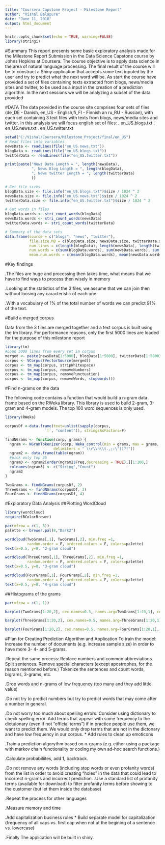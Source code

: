 ---
title: "Coursera Capstone Project - Milestone Report"
author: "Vishal Balapure"
date: "June 11, 2018"
output: html_document
---

```{r setup, include=FALSE}
knitr::opts_chunk$set(echo = TRUE, warning=FALSE)
library(stringi)
```

#Summary
This report presents some basic exploratory analysis made for the Milestone Report Submission in the Data Science Capstone course by Johns Hopkins at Coursera. The course objective is to apply data science in the area of natural language processing. The final result of the course will be to construct a Shiny application that accepts some text inputed by the user and try to predict what the next word will be. As start the course have provided a set of files containing texts extracted from blogs, news/media sites and twitter, to be used as a input in the creation of a prediction algorithm. In the next sessions we will be analyzing a subset of the data provided 

#DATA
The data provided in the course site comprises four sets of files (de_DE - Danish, en_US - English,fi_FI - Finnish an ru_RU - Russian), with each set containing 3 text files with texts from blogs, news/media sites and twitter. In this analysis we will focus english set of files: . en_US.blogs.txt . en_US.news.txt . en_US.twitter.txt

```{R}
setwd("C:/Vishal/Coursera/Milestone_Project/final/en_US")
# Read files into variables
newsData <- readLines(file("en_US.news.txt"))
blogData <- readLines(file("en_US.blogs.txt"))
twitterData <- readLines(file("en_US.twitter.txt"))

print(paste("News Data Length = ", length(newsData),
            ", News Blog Length = ", length(blogData),
            ", News twitter Length = ", length(twitterData)
            ))

# Get file sizes
blogData.size <- file.info("en_US.blogs.txt")$size / 1024 ^ 2
newsData.size <- file.info("en_US.news.txt")$size / 1024 ^ 2
twitterData.size <- file.info("en_US.twitter.txt")$size / 1024 ^ 2

# Get words in files
blogData.words <- stri_count_words(blogData)
newsData.words <- stri_count_words(newsData)
twitterData.words <- stri_count_words(twitterData)

# Summary of the data sets
data.frame(source = c("blogs", "news", "twitter"),
           file.size.MB = c(blogData.size, newsData.size, twitterData.size),
           num.lines = c(length(blogData), length(newsData), length(twitterData)),
           num.words = c(sum(blogData.words), sum(newsData.words), sum(twitterData.words)),
           mean.num.words = c(mean(blogData.words), mean(newsData.words), mean(twitterData.words)))
```

#Key findings

.The files are huge and processing then takes time, what means that we have to find ways to process then wisely in memory

.Looking at the statistics of the 3 files, we assume that we can join then without loosing any caracteristic of each one.

.With a vocabulary of 1% of the total number of words we can predict 91% of the text.

#Build a merged corpus

Data from the 3 files are merged together and a text corpus is built using the tm library. For performance reasons, only the first 5000 lines are loaded for the purpose of this milestone report

```{r}
library(tm)
#Load 5000 lines from every set in corpus
merged <- paste(newsData[1:5000], blogData[1:5000], twitterData[1:5000])
corpus <- VCorpus(VectorSource(merged))
corpus <- tm_map(corpus, stripWhitespace)
corpus <- tm_map(corpus, removeNumbers)
corpus <- tm_map(corpus, removePunctuation)
corpus <- tm_map(corpus, removeWords, stopwords())
```

#Find n-grams on the data

The following code contains a function that would build a n-gram data frame based on the RWeka library. This library is used to build 2-gram, 3-gram and 4-gram models. The top 100 word sequences is only used.

```{R}
library(RWeka)

corpusDf <-data.frame(text=unlist(sapply(corpus, 
                  `[`, "content")), stringsAsFactors=F)

findNGrams <- function(corp, grams) {
  ngram <- NGramTokenizer(corp, Weka_control(min = grams, max = grams,
                      delimiters = " \\r\\n\\t.,;:\"()?!"))
  ngram2 <- data.frame(table(ngram))
  #pick only top 25
  ngram3 <- ngram2[order(ngram2$Freq,decreasing = TRUE),][1:100,]
  colnames(ngram3) <- c("String","Count")
  ngram3
}

TwoGrams <- findNGrams(corpusDf, 2)
ThreeGrams <- findNGrams(corpusDf, 3)
FourGrams <- findNGrams(corpusDf, 4)
```

#Exploratory Data Analysis
##Plotting WordCloud

```{R}
library(wordcloud)
require(RColorBrewer)

par(mfrow = c(1, 3))
palette <- brewer.pal(8,"Dark2")

wordcloud(TwoGrams[,1], TwoGrams[,2], min.freq =1, 
          random.order = F, ordered.colors = F, colors=palette)
text(x=0.5, y=0, "2-gram cloud")

wordcloud(ThreeGrams[,1], ThreeGrams[,2], min.freq =1, 
          random.order = F, ordered.colors = F, colors=palette)
text(x=0.5, y=0, "3-gram cloud")

wordcloud(FourGrams[,1], FourGrams[,2], min.freq =1, 
          random.order = F, ordered.colors = F, colors=palette)
text(x=0.5, y=0, "4-gram cloud")
```

##Histograms of the grams
```{R}
par(mfrow = c(1, 1))

barplot(TwoGrams[1:20,2], cex.names=0.5, names.arg=TwoGrams[1:20,1], col="red", main="2-Grams", las=2)

barplot(ThreeGrams[1:20,2], cex.names=0.5, names.arg=ThreeGrams[1:20,1], col="green", main="3-Grams", las=2)

barplot(FourGrams[1:20,2], cex.names=0.5, names.arg=FourGrams[1:20,1], col="blue", main="4-Grams", las=2)
```

#Plan for Creating Prediction Algorithm and Application
To train the model: Increase the number of documents (e.g. increase sample size) in order to have more 3- 4- and 5-grams.

.Repeat the same process: Replace numbers and common abbreviations. Split sentences. Remove special characters (except apostrophes, for the reason mentioned before.) Tokenize the sentences and count words, bigrams, 3-grams, etc.

.Drop words and n-grams of low frequency (too many and they add little value)

.Do not try to predict numbers but try to predict words that may come after a number in general.

.Do not worry too much about spelling errors. Consider using dictionary to check spelling error. Add terms that appear with some frequency to the dictuionary (even if not "official terms") if in practice people use them, we want to predict them. We would only drop terms that are not in the dictonary and have low frequency in our corpus. * Add rules to clean up emoticons

.Train a prediction algorythm based on n-grams (e.g. either using a package with markov chain functionality or coding my own ad-hoc search functions.)

.Calculate probabiliites, add 1, backtrack.

.Do not remove any words (including stop words or even profanity words) from the list in order to avoid creating "holes" in the data that could lead to incorrect n-grams and incorrect prediction.
.Use a standard list of profanity terms (available for download) to filter profanity terms before showing to the customer (but let them inside the database)

.Repeat the process for other languages

.Measure memory and time

.Add capitalization business rules * Build separate model for capitalization (frequency of all caps vs. first cap when not at the begining of a sentence vs. lowercase)

.Finally The application will be built in shiny.
